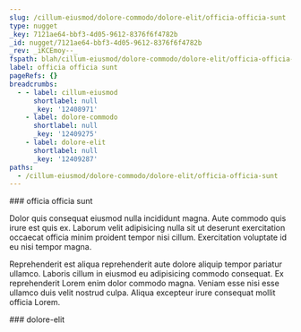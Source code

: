 ```yaml
---
slug: /cillum-eiusmod/dolore-commodo/dolore-elit/officia-officia-sunt
type: nugget
_key: 7121ae64-bbf3-4d05-9612-8376f6f4782b
_id: nugget/7121ae64-bbf3-4d05-9612-8376f6f4782b
_rev: _iKCEmoy--_
fspath: blah/cillum-eiusmod/dolore-commodo/dolore-elit/officia-officia-sunt.md
label: officia officia sunt
pageRefs: {}
breadcrumbs:
  - - label: cillum-eiusmod
      shortlabel: null
      _key: '12408971'
    - label: dolore-commodo
      shortlabel: null
      _key: '12409275'
    - label: dolore-elit
      shortlabel: null
      _key: '12409287'
paths:
  - /cillum-eiusmod/dolore-commodo/dolore-elit/officia-officia-sunt
---
```


<NuggetArea>
<Nugget slug="/cillum-eiusmod/dolore-commodo/dolore-elit/officia-officia-sunt" type="nugget" _key="7121ae64-bbf3-4d05-9612-8376f6f4782b" _id="nugget/7121ae64-bbf3-4d05-9612-8376f6f4782b" _rev="_iKCEmoy--_" fspath="blah/cillum-eiusmod/dolore-commodo/dolore-elit/officia-officia-sunt.md" label="officia officia sunt" paths="/cillum-eiusmod/dolore-commodo/dolore-elit/officia-officia-sunt">
<NuggetBody>
### officia officia sunt

Dolor quis consequat eiusmod nulla incididunt magna. Aute commodo quis irure est quis ex. Laborum velit adipisicing nulla sit ut deserunt exercitation occaecat officia minim proident tempor nisi cillum. Exercitation voluptate id eu nisi tempor magna.

Reprehenderit est aliqua reprehenderit aute dolore aliquip tempor pariatur ullamco. Laboris cillum in eiusmod eu adipisicing commodo consequat. Ex reprehenderit Lorem enim dolor commodo magna. Veniam esse nisi esse ullamco duis velit nostrud culpa. Aliqua excepteur irure consequat mollit officia Lorem.

</NuggetBody>
<Breadcrumbs>
<Crumbs>
<Crumb _key="12408971" label="cillum-eiusmod" /><Crumb _key="12409275" label="dolore-commodo" /><Crumb _key="12409287" label="dolore-elit" />
</Crumbs>
</Breadcrumbs>
</Nugget>

<NuggetsInbound>
</NuggetsInbound>
<NuggetsOutbound>
</NuggetsOutbound>
</NuggetArea>
<PassagesInbound>
<Passage direction="inbound" type="passage" _key="12409287" _id="passage/12409287" _rev="_iKCEmou--A" label="dolore-elit" passage="dolore-elit" fspath="blah/cillum-eiusmod/dolore-commodo/dolore-elit" paths="/cillum-eiusmod/dolore-commodo/dolore-elit" slug="/cillum-eiusmod/dolore-commodo/dolore-elit">
<NuggetBody>
### dolore-elit

</NuggetBody>
<Breadcrumbs>
<Crumbs>
<Crumb _key="12408971" label="cillum-eiusmod" /><Crumb _key="12409275" label="dolore-commodo" />
</Crumbs>
</Breadcrumbs>
</Passage>

</PassagesInbound>
<PassagesOutbound>
</PassagesOutbound>